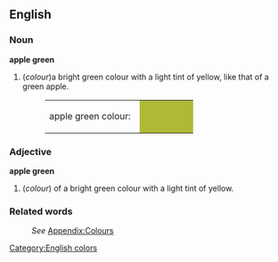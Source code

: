 ==English==
[[Category:English colors]]

===Noun===
'''apple green'''
#(''colour'')a bright green colour with a light tint of yellow, like that of a green apple.
#:<table><tr><td>apple green colour: &nbsp;</td><td bgcolor="#AFB837" width="80">&nbsp; </td></tr></table>

===Adjective===
'''apple green'''
#(''colour'') of a bright green colour with a light tint of yellow.

===Related words===
:''See'' [[Wiktionary_Appendix:Colours|Appendix:Colours]]